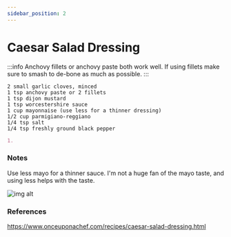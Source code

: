 ```yaml
---
sidebar_position: 2
---
```


# Caesar Salad Dressing

:::info
Anchovy fillets or anchovy paste both work well. If using fillets make sure to smash to de-bone as much as possible.
:::

```mdx title="Ingredients"
2 small garlic cloves, minced
1 tsp anchovy paste or 2 fillets
1 tsp dijon mustard
1 tsp worcestershire sauce
1 cup mayonnaise (use less for a thinner dressing)
1/2 cup parmigiano-reggiano
1/4 tsp salt
1/4 tsp freshly ground black pepper
```

```md title="Instructions"
1. 
```

### Notes
Use less mayo for a thinner sauce. I'm not a huge fan of the mayo taste, and using less helps with the taste.

![img alt](@site/static/img/not-found.svg)

### References
https://www.onceuponachef.com/recipes/caesar-salad-dressing.html

